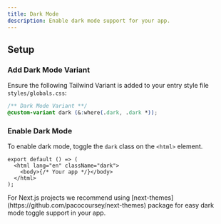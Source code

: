 ```yaml
---
title: Dark Mode
description: Enable dark mode support for your app.
---
```


## Setup

<Steps>

### Add Dark Mode Variant

Ensure the following Tailwind Variant is added to your entry style file `styles/globals.css`:

```css
/** Dark Mode Variant **/
@custom-variant dark (&:where(.dark, .dark *));
```

### Enable Dark Mode

To enable dark mode, toggle the `dark` class on the `<html>` element.

```tsx
export default () => (
  <html lang="en" className="dark">
    <body>{/* Your app */}</body>
  </html>
);
```

<Alert variant="primary" appearance="light" close={false}>
  <AlertIcon>
    <BookOpenCheck />
  </AlertIcon>
  <AlertTitle>
    For Next.js projects we recommend using
    [next-themes](https://github.com/pacocoursey/next-themes) package for easy
    dark mode toggle support in your app.
  </AlertTitle>
</Alert>

</Steps>
